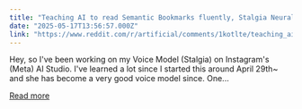 ```yaml
---
title: "Teaching AI to read Semantic Bookmarks fluently, Stalgia Neural Network, and Voice Lab Project"
date: "2025-05-17T13:56:57.000Z"
link: "https://www.reddit.com/r/artificial/comments/1kotlte/teaching_ai_to_read_semantic_bookmarks_fluently/"
---
```


Hey, so I've been working on my Voice Model (Stalgia) on Instagram's (Meta) AI Studio. I've learned a lot since I started this around April 29th~ and she has become a very good voice model since.
 One...

[Read more](https://www.reddit.com/r/artificial/comments/1kotlte/teaching_ai_to_read_semantic_bookmarks_fluently/)
